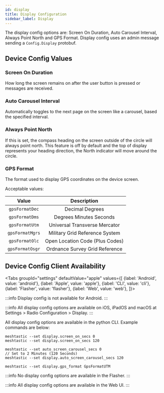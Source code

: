 ```yaml
---
id: display
title: Display Configuration
sidebar_label: Display
---
```



The display config options are: Screen On Duration, Auto Carousel Interval, Always Point North and GPS Format.  Display config uses an admin message sending a `Config.Display` protobuf.

## Device Config Values

### Screen On Duration
How long the screen remains on after the user button is pressed or messages are received.

### Auto Carousel Interval

Automatically toggles to the next page on the screen like a carousel, based the specified interval.

### Always Point North

If this is set, the compass heading on the screen outside of the circle will always point north. This feature is off by default and the top of display represents your heading direction, the North indicator will move around the circle.

### GPS Format

The format used to display GPS coordinates on the device screen.

Acceptable values:

|   Value   |     Description              |
| :-------: | :--------------------------: |
|  `gpsFormatDec`   | Decimal Degrees |
| `gpsFormatDms` | Degrees Minutes Seconds |
| `gpsFormatUtm` | Universal Transverse Mercator |
| `gpsFormatMgrs` | Military Grid Reference System |
| `gpsFormatOlc` | Open Location Code (Plus Codes) |
| `gpsFormatOsgr` | Ordnance Survey Grid Reference |

## Device Config Client Availability

<Tabs
groupId="settings"
defaultValue="apple"
values={[
{label: 'Android', value: 'android'},
{label: 'Apple', value: 'apple'},
{label: 'CLI', value: 'cli'},
{label: 'Flasher', value: 'flasher'},
{label: 'Web', value: 'web'},
]}>
<TabItem value="android">

:::info
Display config is not available for Android.
:::

</TabItem>
<TabItem value="apple">

:::info
All display config options are available on iOS, iPadOS and macOS at Settings > Radio Configuration > Display.
:::

</TabItem>
<TabItem value="cli">

All display config options are available in the python CLI. Example commands are below:

```shell title="Set Screen On Duration (Default of 0 is 10 minutes)"
meshtastic --set display.screen_on_secs 0
meshtastic --set display.screen_on_secs 120
```

```shell title="Set Auto Carousel Interval (Default of 0 is Off)"
meshtastic --set auto_screen_carousel_secs 0
// Set to 2 Minutes (120 Seconds)
meshtastic --set display.auto_screen_carousel_secs 120
```

```shell title="Specify GPS format on device screen"
meshtastic --set display.gps_format GpsFormatUTM
```

</TabItem>
<TabItem value="flasher">

:::info
No display config options are available in the Flasher.
:::

  </TabItem>
  <TabItem value="web">

:::info
All display config options are available in the Web UI.
:::
    
  </TabItem>
</Tabs>